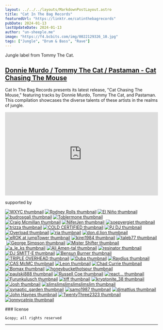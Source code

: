```yaml
---
layout: ../../../layouts/MarkdownPostLayout.astro
title: "Cat In The Bag Records"
featuredUrl: "https://linktr.ee/catinthebagrecords"
pubDate: 2024-01-13
lastUpdateDate: 2024-01-13
author: "un-sheeple.me"
image: "https://f4.bcbits.com/img/0022129326_10.jpg"
tags: ["Jungle", "Drum & Bass", "Rave"]
---
```


Jungle label from Tommy The Cat.

## <a href="https://catinthebagrecords.bandcamp.com/album/cat-chasing-the-mouse" target="_blank">Donnie Murdo / Tommy The Cat / Pastaman - Cat Chasing The Mouse</a>


Cat In The Bag Records presents its latest release, "Cat Chasing The Mouse," featuring tracks by Donnie Murdo, Tommy The Cat, and Pastaman. This compilation showcases the diverse talents of these artists in the realms of jungle.

<ReleaseInformation
  releaseDate="January 2, 2024"
  label="Cat In The Bag Records"
  catalogNumber="CITB011"
  country="Malden, Netherlands"
  genre="Jungle"
  imgUrl="https://f4.bcbits.com/img/a2906119364_10.jpg"
  imgAlt="Donnie Murdo / Tommy The Cat / Pastaman - Cat Chasing The Mouse Vinyl"
  />

<iframe style="border: 0; width: 100%; height: 274px;" src="https://bandcamp.com/EmbeddedPlayer/album=3382046973/size=large/bgcol=ffffff/linkcol=de270f/artwork=none/transparent=true/" seamless><a href="https://catinthebagrecords.bandcamp.com/album/cat-chasing-the-mouse">Cat Chasing The Mouse by Donnie Murdo / Tommy The Cat / Pastaman</a></iframe>

supported by

[![WXYC thumbnail](https://f4.bcbits.com/img/0033505392_42.jpg)](https://bandcamp.com/wxyc?from=fanthanks) [![Rodney Rolls thumbnail](https://f4.bcbits.com/img/0019013931_42.jpg)](https://bandcamp.com/jp1980?from=fanthanks) [![El Niño thumbnail](https://f4.bcbits.com/img/0020393810_42.jpg)](https://bandcamp.com/El_Nino?from=fanthanks) [![budrosgali thumbnail](https://f4.bcbits.com/img/0032019878_42.jpg)](https://bandcamp.com/budrosgali?from=fanthanks) [![Toblermone thumbnail](https://f4.bcbits.com/img/0033535756_42.jpg)](https://bandcamp.com/artrecs?from=fanthanks) [![Craig Mcmillan thumbnail](https://f4.bcbits.com/img/0002318043_42.jpg)](https://bandcamp.com/craigmcmillan?from=fanthanks) [![NiferJen thumbnail](https://f4.bcbits.com/img/0034693025_42.jpg)](https://bandcamp.com/jenniy6?from=fanthanks) [![soepvergiet thumbnail](https://f4.bcbits.com/img/0030373693_42.jpg)](https://bandcamp.com/soepvergiet?from=fanthanks) [![trizza thumbnail](https://f4.bcbits.com/img/0018037868_42.jpg)](https://bandcamp.com/trizza?from=fanthanks) [![COLD CERTIFIED thumbnail](https://f4.bcbits.com/img/0020544168_42.jpg)](https://bandcamp.com/djfitness?from=fanthanks) [![PJ DJ thumbnail](https://f4.bcbits.com/img/0019323386_42.jpg)](https://bandcamp.com/pavocado?from=fanthanks) [![Overload thumbnail](https://f4.bcbits.com/img/0031139276_42.jpg)](https://bandcamp.com/djoverload?from=fanthanks) [![_rja_ thumbnail](https://f4.bcbits.com/img/0023682989_42.jpg)](https://bandcamp.com/_rja_?from=fanthanks) [![don.d.lion thumbnail](https://f4.bcbits.com/img/0018596900_42.jpg)](https://bandcamp.com/fsrhs84ctcsjvnb?from=fanthanks) [![eROK at jumpTower thumbnail](https://f4.bcbits.com/img/0024824183_42.jpg)](https://bandcamp.com/e12o14?from=fanthanks) [![kirei1984 thumbnail](https://f4.bcbits.com/img/0030054103_42.jpg)](https://bandcamp.com/kirei1984?from=fanthanks) [![taleb77 thumbnail](https://f4.bcbits.com/img/0029702717_42.jpg)](https://bandcamp.com/taleb77?from=fanthanks) [![George Simpson  thumbnail](https://f4.bcbits.com/img/0032773766_42.jpg)](https://bandcamp.com/georgesimpson1899?from=fanthanks) [![Mister Shifter thumbnail](https://f4.bcbits.com/img/0012363554_42.jpg)](https://bandcamp.com/jacksheets?from=fanthanks) [![a_le_ks thumbnail](https://f4.bcbits.com/img/0034016098_42.jpg)](https://bandcamp.com/a_le_ks?from=fanthanks) [![Ali Amen-tal thumbnail](https://f4.bcbits.com/img/0001834525_42.jpg)](https://bandcamp.com/drumglism?from=fanthanks) [![resinator thumbnail](https://f4.bcbits.com/img/0029100603_42.jpg)](https://bandcamp.com/resinator_?from=fanthanks) [![DJ SMITT-E thumbnail](https://f4.bcbits.com/img/0010534327_42.jpg)](https://bandcamp.com/djsmitt_e?from=fanthanks) [![Bensun Burner thumbnail](https://f4.bcbits.com/img/0022932223_42.jpg)](https://bandcamp.com/bensun_burner?from=fanthanks) [![TRIPLE OVERHEAD thumbnail](https://f4.bcbits.com/img/0020913658_42.jpg)](https://bandcamp.com/dj2snaps?from=fanthanks) [![Duba thumbnail](https://f4.bcbits.com/img/0013324394_42.jpg)](https://bandcamp.com/-duba-?from=fanthanks) [![Raydius thumbnail](https://f4.bcbits.com/img/0011474692_42.jpg)](https://bandcamp.com/DJRadius?from=fanthanks) [![CAS McMC thumbnail](https://f4.bcbits.com/img/0026504824_42.jpg)](https://bandcamp.com/craigmccombie?from=fanthanks) [![Leon thumbnail](https://f4.bcbits.com/img/0030105578_42.jpg)](https://bandcamp.com/leonk92?from=fanthanks) [![Chad Currie thumbnail](https://f4.bcbits.com/img/0014869226_42.jpg)](https://bandcamp.com/addquestion?from=fanthanks) [![Bomax thumbnail](https://f4.bcbits.com/img/0033205566_42.jpg)](https://bandcamp.com/bomax?from=fanthanks) [![honeybuckethotspur thumbnail](https://f4.bcbits.com/img/0033716111_42.jpg)](https://bandcamp.com/honeybuckethotspur?from=fanthanks) [![paulski888 thumbnail](https://f4.bcbits.com/img/0026329896_42.jpg)](https://bandcamp.com/paulski888?from=fanthanks) [![Russell Coe thumbnail](https://f4.bcbits.com/img/0009584707_42.jpg)](https://bandcamp.com/RustyRuss?from=fanthanks) [![react... thumbnail](https://f4.bcbits.com/img/0014395122_42.jpg)](https://bandcamp.com/dj_react?from=fanthanks) [![Furunkulusch thumbnail](https://f4.bcbits.com/img/0021901097_42.jpg)](https://bandcamp.com/djpysa?from=fanthanks) [![tiff thumbnail](https://f4.bcbits.com/img/0031713757_42.jpg)](https://bandcamp.com/little_miss_sunshine?from=fanthanks) [![kryptonite_38 thumbnail](https://f4.bcbits.com/img/0011592446_42.jpg)](https://bandcamp.com/kryptonite_38?from=fanthanks) [![Josh  thumbnail](https://f4.bcbits.com/img/0028226594_42.jpg)](https://bandcamp.com/joshywashy?from=fanthanks) [![slimslimslimslimslimslim thumbnail](https://f4.bcbits.com/img/0013178479_42.jpg)](https://bandcamp.com/slimslimslimslimslimslim?from=fanthanks) [![synaptic_garden thumbnail](https://f4.bcbits.com/img/0011969156_42.jpg)](https://bandcamp.com/synaptic_garden?from=fanthanks) [![samo1987 thumbnail](https://f4.bcbits.com/img/0028255180_42.jpg)](https://bandcamp.com/samo1987?from=fanthanks) [![djmattius thumbnail](https://f4.bcbits.com/img/0028882587_42.jpg)](https://bandcamp.com/djmattius?from=fanthanks) [![John Haynes thumbnail](https://f4.bcbits.com/img/0010082455_42.jpg)](https://bandcamp.com/johnhaynes1?from=fanthanks) [![TwentyThree2323 thumbnail](https://f4.bcbits.com/img/0015532677_42.jpg)](https://bandcamp.com/prefuse?from=fanthanks) [![jonnycatnip thumbnail](https://f4.bcbits.com/img/0033408608_42.jpg)](https://bandcamp.com/jonnycatnip?from=fanthanks)




<div class="bandcamp-final-credits">
### license

	&copy; all rights reserved
</div>

<hr />
